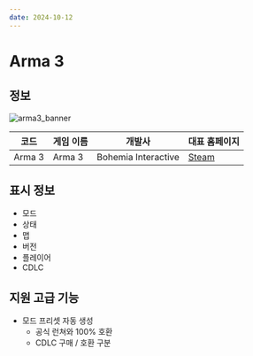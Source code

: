 ```yaml
---
date: 2024-10-12
---
```


# Arma 3
## 정보
![arma3_banner](/assets/static/banner/arma3_online_1x.png)

| 코드 | 게임 이름  | 개발사 |  대표 홈페이지  |
| - | - | - | - |
| Arma 3 | Arma 3 | Bohemia Interactive | [Steam](https://store.steampowered.com/app/107410) |

## 표시 정보
* 모드
* 상태
* 맵
* 버전
* 플레이어
* CDLC

## 지원 고급 기능
* 모드 프리셋 자동 생성
  * 공식 런쳐와 100% 호환
  * CDLC 구매 / 호환 구분